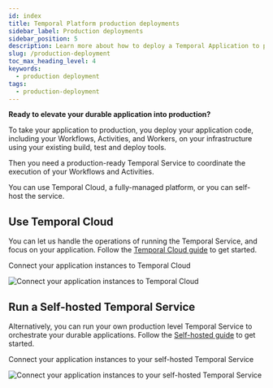 ```yaml
---
id: index
title: Temporal Platform production deployments
sidebar_label: Production deployments
sidebar_position: 5
description: Learn more about how to deploy a Temporal Application to production.
slug: /production-deployment
toc_max_heading_level: 4
keywords:
  - production deployment
tags:
  - production-deployment
---
```


**Ready to elevate your durable application into production?**

To take your application to production, you deploy your application code, including your Workflows, Activities, and Workers, on your infrastructure using your existing build, test and deploy tools.

Then you need a production-ready Temporal Service to coordinate the execution of your Workflows and Activities.

You can use Temporal Cloud, a fully-managed platform, or you can self-host the service.

## Use Temporal Cloud

You can let us handle the operations of running the Temporal Service, and focus on your application.
Follow the [Temporal Cloud guide](/cloud) to get started.

<div class="tdiw">
  <div class="tditw">
    <p class="tdit">Connect your application instances to Temporal Cloud</p>
  </div>
  <div class="tdiiw" height="742">
    <img
      class="img_ev3q"
      src="/diagrams/basic-platform-topology-cloud.svg"
      alt="Connect your application instances to Temporal Cloud"
    />
  </div>
</div>

## Run a Self-hosted Temporal Service

Alternatively, you can run your own production level Temporal Service to orchestrate your durable applications.
Follow the [Self-hosted guide](/self-hosted-guide) to get started.

<div class="tdiw">
  <div class="tditw">
    <p class="tdit">
      Connect your application instances to your self-hosted Temporal Service
    </p>
  </div>
  <div class="tdiiw" height="879">
    <img
      class="img_ev3q"
      src="/diagrams/basic-platform-topology-self-hosted.svg"
      alt="Connect your application instances to your self-hosted Temporal Service"
    />
  </div>
</div>
